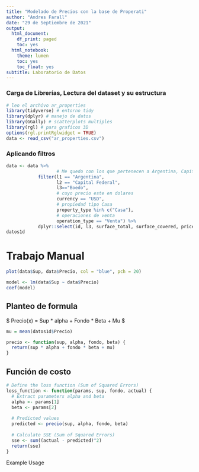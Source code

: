 ```yaml
---
title: "Modelado de Precios con la base de Properati"
author: "Andres Farall"
date: "29 de Septiembre de 2021"
output:
  html_document:
    df_print: paged
    toc: yes
  html_notebook:
    theme: lumen
    toc: yes
    toc_float: yes
subtitle: Laboratorio de Datos
---
```


### Carga de Librerías, Lectura del dataset y su estructura

```r
# leo el archivo ar_properties 
library(tidyverse) # entorno tidy
library(dplyr) # manejo de datos
library(GGally) # scatterplots multiples
library(rgl) # para graficos 3D
options(rgl.printRglwidget = TRUE)
data <- read_csv("ar_properties.csv")
```

### Aplicando filtros

```r
data <- data %>% 
                   # Me quedo con los que pertenecen a Argentina, Capital Federal y Boedo
            filter(l1 == "Argentina", 
                   l2 == "Capital Federal",
                   l3=="Boedo",
                   # cuyo precio este en dolares 
                   currency == "USD", 
                   # propiedad tipo Casa
                   property_type %in% c("Casa"),
                   # operaciones de venta
                   operation_type == "Venta") %>% 
            dplyr::select(id, l3, surface_total, surface_covered, price) %>% mutate(Precio=price,Sup=surface_covered,Fondo=surface_total-surface_covered) %>% dplyr::select(Sup,Fondo,Precio) %>%  filter(Fondo>=0) %>% na.omit()
datos1d

```

# Trabajo Manual

```r
plot(data$Sup, data$Precio, col = "blue", pch = 20)
```

```r
model <- lm(data$Sup ~ data$Precio)
coef(model)
```

## Planteo de formula

$
Precio(x) = Sup * alpha + Fondo * Beta + Mu
$

```r
mu = mean(datos1d$Precio)

precio <- function(sup, alpha, fondo, beta) {
  return(sup * alpha + fondo * beta + mu)
}
```

## Función de costo

```r
# Define the loss function (Sum of Squared Errors)
loss_function <- function(params, sup, fondo, actual) {
  # Extract parameters alpha and beta
  alpha <- params[1]
  beta <- params[2]
  
  # Predicted values
  predicted <- precio(sup, alpha, fondo, beta)
  
  # Calculate SSE (Sum of Squared Errors)
  sse <- sum((actual - predicted)^2)
  return(sse)
}
```

Example Usage

##  
